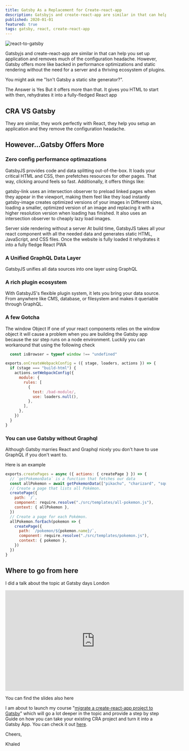 ```yaml
---
title: Gatsby As a Replacement for Create-react-app
description: Gatsbyjs and create-react-app are similar in that can help you set up application and removes much of the configuration headache. However, Gatsby offers more like backed in performance optimizations and static rendering without the need for a server and a thriving ecosystem of plugins.
published: 2020-01-01
featured: true
tags: gatsby, react, create-react-app
---
```


![react-to-gatsby](//images.ctfassets.net/3bc97k4uk5q7/3rigB437ZRKags2jDaFCwj/94b75ef5febe9afdf02d475a39e441f8/react-to-gatsby.png)


Gatsbyjs and create-react-app are similar in that can help you set up application and removes much of the configuration headache. However, Gatsby offers more like backed in performance optimizations and static rendering without the need for a server and a thriving ecosystem of plugins.
 
You might ask me "Isn't Gatsby a static site generator?".

The Answer is Yes But it offers more than that. It gives you HTML to start with then, rehydrates it into a fully-fledged React app

## CRA VS Gatsby

They are similar, they work perfectly with React, they help you setup an application and they remove the configuration headache.

## However...Gatsby Offers More
 
### Zero config performance optimazations

GatsbyJS provides code and data splitting out-of-the-box. It loads your critical HTML and CSS, then prefetches resources for other pages. That way, clicking around feels so fast. Additionally, it offers things like:

gatsby-link uses an intersection observer to preload linked pages when they appear in the viewport, making them feel like they load instantly
gatsby-image creates optimized versions of your images in Different sizes, loading a smaller, optimized version of an image and replacing it with a higher resolution version when loading has finished. It also uses an intersection observer to cheaply lazy load images.
 
Server side rendering without a server
At build time, GatsbyJS takes all your react component with all the needed data and generates static HTML, JavaScript, and CSS files. Once the website is fully loaded it rehydrates it into a fully fledge React PWA
 

### A Unified GraphQL Data Layer

GatsbyJS unifies all data sources into one layer using GraphQL
 
### A rich plugin ecosystem

With GatsbyJS's flexible plugin system, it lets you bring your data source. From anywhere like CMS, database, or filesystem and makes it queriable through GraphQL.

 
### A few Gotcha

The window Object
If one of your react components relies on the window object it will cause a problem when you are building the Gatsby app because the ssr step runs on a node environment. Luckily you can workaround that using the following check

```js
  const isBrowser = typeof window !== "undefined"
```

```js
exports.onCreateWebpackConfig = ({ stage, loaders, actions }) => {
  if (stage === "build-html") {
    actions.setWebpackConfig({
      module: {
        rules: [
          {
            test: /bad-module/,
            use: loaders.null(),
          },
        ],
      },
    })
  }
}
```
 
### You can use Gatsby without Graphql

Although Gatsby marries React and Graphql nicely you don't have to use GraphQL if you don't want to.

Here is an example

```js
exports.createPages = async ({ actions: { createPage } }) => {
  // `getPokemonData` is a function that fetches our data
  const allPokemon = await getPokemonData(["pikachu", "charizard", "squirtle"])
  // Create a page that lists all Pokémon.
  createPage({
    path: `/`,
    component: require.resolve("./src/templates/all-pokemon.js"),
    context: { allPokemon },
  })
  // Create a page for each Pokémon.
  allPokemon.forEach(pokemon => {
    createPage({
      path: `/pokemon/${pokemon.name}/`,
      component: require.resolve("./src/templates/pokemon.js"),
      context: { pokemon },
    })
  })
}
```

## Where to go from here

I did a talk about the topic at Gatsby days London

<iframe width="560" height="315" src="https://www.youtube.com/embed/kqtlCL6Btqw" frameborder="0" allow="accelerometer; autoplay; encrypted-media; gyroscope; picture-in-picture" allowfullscreen></iframe>

You can find the slides also here

<script async class="speakerdeck-embed" data-slide="1" data-id="9b45465e29ca46bb84abac38cd798b05" data-ratio="1.33333333333333" src="//speakerdeck.com/assets/embed.js"></script>

I am about to launch my course "[migrate a create-react-app project to Gatsby](https://learnjamstack.com/migrate-a-reactjs-project-to-gatsby "migrate-a-reactjs-project-to-gatsby")" which will go a lot deeper in the topic and provide a step by step Guide on how you can take your existing CRA project and turn it into a Gatsby App. You can check it out [here](https://learnjamstack.com/migrate-a-reactjs-project-to-gatsby).


Cheers,

Khaled
